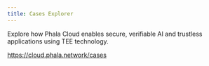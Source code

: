 ```yaml
---
title: Cases Explorer
---
```


Explore how Phala Cloud enables secure, verifiable AI and trustless applications using TEE technology.

https://cloud.phala.network/cases